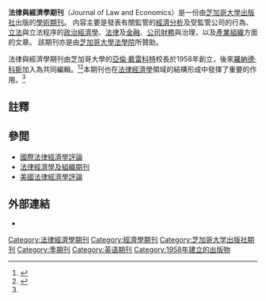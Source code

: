 {{Infobox journal
| cover =
| discipline = [[法律經濟學|法律經濟學]]
| abbreviation = J. Law Econ.
| bluebook=J.L. & Econ.
| editor = Dennis W. Carlton, Dhammika Dharmapala, John P. Gould, Richard Holden, Anup Malani, Sam Peltzman, Christopher Snyder
| publisher = [[芝加哥大學法學院|芝加哥大學法學院]]贊助<br>[[芝加哥大學出版社|芝加哥大學出版社]]出版
| country = [[美國|美國]]
| language = [[英語|英語]]
| frequency = [[季刊|季期刊]]
| impact = 0.29
| impact-year = 2017
| history = 1958-目前
| website = http://www.journals.uchicago.edu/jle
| ISSN = 0022-2186
| eISSN = 1537-5285
| JSTOR = 00222186
| OCLC = 473558229
| LCCN = 59001643
| CODEN = JLLEA7
}}

'''法律與經濟學期刊'''（Journal of Law and Economics）是一份由[[芝加哥大學出版社|芝加哥大學出版社]]出版的[[學術期刊|學術期刊]]。 内容主要是發表有關監管的[[經濟|經濟分析]]及受監管公司的行為、[[立法学|立法]]與立法程序的[[政治經濟學|政治經濟學]]、[[法律|法律]]及[[金融|金融]]、[[公司金融学|公司財務]]與治理，以及[[产业组织理论|產業組織]]方面的文章。 該期刊亦是由[[芝加哥大學法學院|芝加哥大學法學院]]所贊助。

法律與經濟學期刊由芝加哥大學的[[亞倫·戴雷科特|亞倫·戴雷科特]]校長於1958年創立，後來[[羅納德·科斯|羅納德·科斯]]加入為共同編輯。<ref name=":0">{{Cite web|url=http://www-news.uchicago.edu/releases/04/040913.director.shtml|title=Aaron Director, Founder of the field of Law and Economics|website=www-news.uchicago.edu|access-date=2019-09-07|archive-date=2019-04-29|archive-url=https://web.archive.org/web/20190429145827/http://www-news.uchicago.edu/releases/04/040913.director.shtml|dead-url=no}}</ref><ref>{{Cite web|url=https://www.scimagojr.com/journalsearch.php?q=16220&tip=sid|title=Journal of Law and Economics|website=www.scimagojr.com|access-date=2019-09-07|archive-date=2021-03-08|archive-url=https://web.archive.org/web/20210308165954/https://www.scimagojr.com/journalsearch.php?q=16220&tip=sid|dead-url=no}}</ref>本期刊也在[[法律經濟學|法律經濟學]]領域的結構形成中發揮了重要的作用。<ref name=":0" />

==註釋==
{{reflist}}

==參閲==
*[[國際法律經濟學評論|國際法律經濟學評論]]
*[[法律經濟學及組織期刊|法律經濟學及組織期刊]]
*[[美國法律經濟學評論|美國法律經濟學評論]]

==外部連結==
* {{Official website|http://www.journals.uchicago.edu/jle}}

{{UChicago|state=collapsed}}

{{authority control}}
{{DEFAULTSORT:Journal of Law and Economics, The}}
[[Category:法律經濟學期刊|Category:法律經濟學期刊]]
[[Category:經濟學期刊|Category:經濟學期刊]]
[[Category:芝加哥大学出版社期刊|Category:芝加哥大学出版社期刊]]
[[Category:季期刊|Category:季期刊]]
[[Category:英语期刊|Category:英语期刊]]
[[Category:1958年建立的出版物|Category:1958年建立的出版物]]